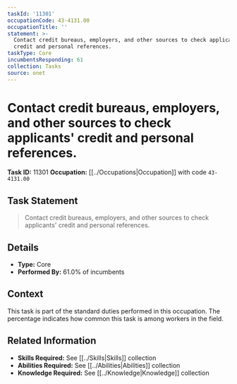 ```yaml
---
taskId: '11301'
occupationCode: 43-4131.00
occupationTitle: ''
statement: >-
  Contact credit bureaus, employers, and other sources to check applicants'
  credit and personal references.
taskType: Core
incumbentsResponding: 61
collection: Tasks
source: onet
---
```

# Contact credit bureaus, employers, and other sources to check applicants' credit and personal references.

**Task ID:** 11301
**Occupation:** [[../Occupations|Occupation]] with code `43-4131.00`

## Task Statement

> Contact credit bureaus, employers, and other sources to check applicants' credit and personal references.

## Details

- **Type:** Core
- **Performed By:** 61.0% of incumbents

## Context

This task is part of the standard duties performed in this occupation. The percentage indicates how common this task is among workers in the field.

## Related Information

- **Skills Required:** See [[../Skills|Skills]] collection
- **Abilities Required:** See [[../Abilities|Abilities]] collection
- **Knowledge Required:** See [[../Knowledge|Knowledge]] collection
